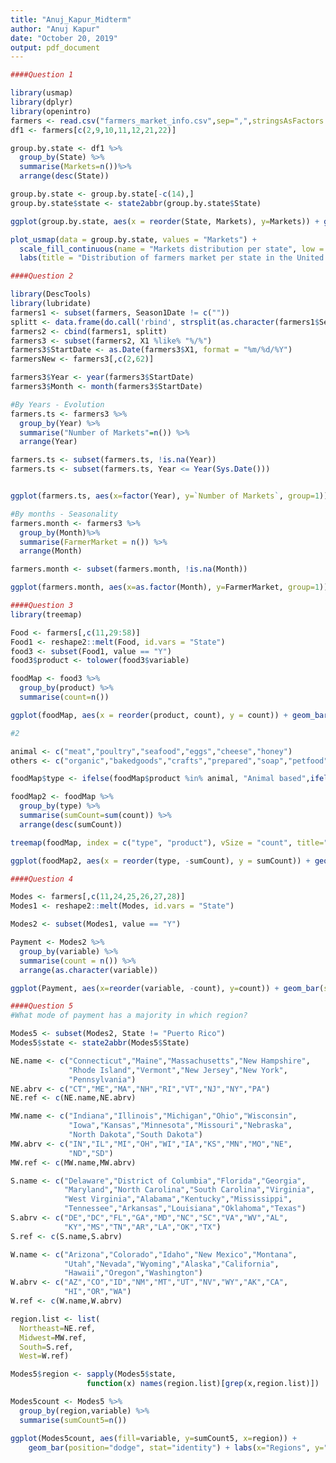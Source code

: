 ```yaml
---
title: "Anuj_Kapur_Midterm"
author: "Anuj Kapur"
date: "October 20, 2019"
output: pdf_document
---
```



```r
####Question 1

library(usmap)
library(dplyr)
library(openintro)
farmers <- read.csv("farmers_market_info.csv",sep=",",stringsAsFactors = FALSE)
df1 <- farmers[c(2,9,10,11,12,21,22)]

group.by.state <- df1 %>%
  group_by(State) %>%
  summarise(Markets=n())%>%
  arrange(desc(State))

group.by.state <- group.by.state[-c(14),]
group.by.state$state <- state2abbr(group.by.state$State)

ggplot(group.by.state, aes(x = reorder(State, Markets), y=Markets)) + geom_bar(stat = "identity", fill="lightblue") + labs(x="States", y="Number of farmer markets", title = "Number of farmer markets in every state of US") + coord_flip()+theme(plot.title = element_text(face = "bold", size = 15)) + geom_text(stat = "identity", aes(label = Markets), size = 3, hjust = 1.1, vjust = 0.25)

plot_usmap(data = group.by.state, values = "Markets") + 
  scale_fill_continuous(name = "Markets distribution per state", low = "lightblue", high = "darkblue") + 
  labs(title = "Distribution of farmers market per state in the United States") + theme(legend.position = "right", plot.title= element_text(face = "bold", size = 15, hjust = -1, vjust = 2))
```

```r
####Question 2

library(DescTools)
library(lubridate)
farmers1 <- subset(farmers, Season1Date != c(""))
splitt <- data.frame(do.call('rbind', strsplit(as.character(farmers1$Season1Date), " to ", fixed = TRUE)))
farmers2 <- cbind(farmers1, splitt)
farmers3 <- subset(farmers2, X1 %like% "%/%")
farmers3$StartDate <- as.Date(farmers3$X1, format = "%m/%d/%Y")
farmersNew <- farmers3[,c(2,62)]

farmers3$Year <- year(farmers3$StartDate)
farmers3$Month <- month(farmers3$StartDate)

#By Years - Evolution
farmers.ts <- farmers3 %>%
  group_by(Year) %>%
  summarise("Number of Markets"=n()) %>%
  arrange(Year)

farmers.ts <- subset(farmers.ts, !is.na(Year))
farmers.ts <- subset(farmers.ts, Year <= Year(Sys.Date()))


ggplot(farmers.ts, aes(x=factor(Year), y=`Number of Markets`, group=1)) + geom_line() + geom_area(fill = "lightblue") + scale_x_discrete(labels = c("2010","2011","2012","2013","2014","2015","2016","2017","2018","2019")) + labs(x="Years", y="Number of farmer markets", title = "Evolution of US farmer markets since 2010") + theme(plot.title = element_text(face = "bold", size = 15, hjust = 0.4))

#By months - Seasonality
farmers.month <- farmers3 %>%
  group_by(Month)%>%
  summarise(FarmerMarket = n()) %>%
  arrange(Month)

farmers.month <- subset(farmers.month, !is.na(Month))

ggplot(farmers.month, aes(x=as.factor(Month), y=FarmerMarket, group=1)) + geom_area(fill = "lightblue") + geom_line() + scale_x_discrete(labels = c("Jan","Feb","Mar","Apr","May","Jun","Jul","Aug","Sep","Oct","Nov","Dec")) + labs(x="Months", y="Number of farmer markets", title = "Effect of seasons on US farmer markets") + theme(plot.title = element_text(face = "bold", size = 15, hjust = 0.4))
```

```r
####Question 3
library(treemap)

Food <- farmers[,c(11,29:58)]
Food1 <- reshape2::melt(Food, id.vars = "State")
food3 <- subset(Food1, value == "Y")
food3$product <- tolower(food3$variable)

foodMap <- food3 %>%
  group_by(product) %>%
  summarise(count=n())

ggplot(foodMap, aes(x = reorder(product, count), y = count)) + geom_bar(stat = "identity", fill = "lightblue") + coord_flip() + labs(x="Product Type", y="Number of Products",title="Variation of count for each type of product") + theme(plot.title = element_text(face = "bold", size = 15, hjust = 0.1)) + geom_text(stat = "identity", aes(label = count), size = 3, hjust = 1.1, vjust = 0.25)

#2

animal <- c("meat","poultry","seafood","eggs","cheese","honey")
others <- c("organic","bakedgoods","crafts","prepared","soap","petfood")

foodMap$type <- ifelse(foodMap$product %in% animal, "Animal based",ifelse(foodMap$product %in% others, "Other", "Plant based"))

foodMap2 <- foodMap %>%
  group_by(type) %>%
  summarise(sumCount=sum(count)) %>%
  arrange(desc(sumCount))

treemap(foodMap, index = c("type", "product"), vSize = "count", title="Farmer market's distribution of different products with product types", fontsize.title = 15, fontcolor.labels=c("black","black"), fontsize.labels = c(15,10), align.labels = list(c("centre","centre"),c("left","top")), fontface.labels=c(2,2))

ggplot(foodMap2, aes(x = reorder(type, -sumCount), y = sumCount)) + geom_bar(stat = "identity", fill = "lightblue") + labs(x="Variety of Products", y="Count of Varities",title="Variation of count for each variety of product") + theme(plot.title = element_text(face = "bold", size = 15, hjust = 0.4)) + geom_text(stat = "identity", aes(label = sumCount), size = 5, vjust = 1.4)

```

```r
####Question 4

Modes <- farmers[,c(11,24,25,26,27,28)]
Modes1 <- reshape2::melt(Modes, id.vars = "State")

Modes2 <- subset(Modes1, value == "Y")

Payment <- Modes2 %>%
  group_by(variable) %>%
  summarise(count = n()) %>%
  arrange(as.character(variable))

ggplot(Payment, aes(x=reorder(variable, -count), y=count)) + geom_bar(stat = "identity", fill = "lightblue") + labs(x="Types of payment modes", y="Count of payment options",title="Availability of payment methods") + theme(plot.title = element_text(face = "bold", size = 15, hjust = 0.1)) + theme(plot.title= element_text(face = "bold", size = 15, hjust = 0.5, vjust = 1)) + geom_text(stat = "identity", aes(label = count), size = 5, vjust = 1.4)
```

```r
####Question 5
#What mode of payment has a majority in which region?

Modes5 <- subset(Modes2, State != "Puerto Rico")
Modes5$state <- state2abbr(Modes5$State)

NE.name <- c("Connecticut","Maine","Massachusetts","New Hampshire",
             "Rhode Island","Vermont","New Jersey","New York",
             "Pennsylvania")
NE.abrv <- c("CT","ME","MA","NH","RI","VT","NJ","NY","PA")
NE.ref <- c(NE.name,NE.abrv)

MW.name <- c("Indiana","Illinois","Michigan","Ohio","Wisconsin",
             "Iowa","Kansas","Minnesota","Missouri","Nebraska",
             "North Dakota","South Dakota")
MW.abrv <- c("IN","IL","MI","OH","WI","IA","KS","MN","MO","NE",
             "ND","SD")
MW.ref <- c(MW.name,MW.abrv)

S.name <- c("Delaware","District of Columbia","Florida","Georgia",
            "Maryland","North Carolina","South Carolina","Virginia",
            "West Virginia","Alabama","Kentucky","Mississippi",
            "Tennessee","Arkansas","Louisiana","Oklahoma","Texas")
S.abrv <- c("DE","DC","FL","GA","MD","NC","SC","VA","WV","AL",
            "KY","MS","TN","AR","LA","OK","TX")
S.ref <- c(S.name,S.abrv)

W.name <- c("Arizona","Colorado","Idaho","New Mexico","Montana",
            "Utah","Nevada","Wyoming","Alaska","California",
            "Hawaii","Oregon","Washington")
W.abrv <- c("AZ","CO","ID","NM","MT","UT","NV","WY","AK","CA",
            "HI","OR","WA")
W.ref <- c(W.name,W.abrv)

region.list <- list(
  Northeast=NE.ref,
  Midwest=MW.ref,
  South=S.ref,
  West=W.ref)

Modes5$region <- sapply(Modes5$state, 
                 function(x) names(region.list)[grep(x,region.list)])

Modes5count <- Modes5 %>%
  group_by(region,variable) %>%
  summarise(sumCount5=n())

ggplot(Modes5count, aes(fill=variable, y=sumCount5, x=region)) + 
    geom_bar(position="dodge", stat="identity") + labs(x="Regions", y="Count of payment mode", fill="Modes of payment", title = "Distribution of payment modes based on region") + theme(plot.title= element_text(face = "bold", size = 15, hjust = 0, vjust = 2))
```